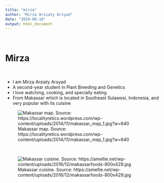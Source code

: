 ```yaml
---
title: "mirza"
author: "Mirza Arsiaty Arsyad"
date: "2024-09-18"
output: html_document
---
```


<br>

# Mirza

<br>

- I am Mirza Arsiaty Arsyad
<br>
- A second-year student in Plant Breeding and Genetics
<br>
- I love watching, cooking, and specially eating 
<br>
- From Makassar which is located in Southeast Sulawesi, Indonesia, and very popular with its cuisine 
<br>

![Makassar map. Source: https://localityretics.wordpress.com/wp-content/uploads/2014/11/makassar_map_1.jpg?w=640](https://localityretics.wordpress.com/wp-content/uploads/2014/11/makassar_map_1.jpg?w=640)

<br>

![Makassar cuisine. Source: https://amellie.net/wp-content/uploads/2016/12/makassarfoods-800x429.jpg](https://amellie.net/wp-content/uploads/2016/12/makassarfoods-800x429.jpg)
